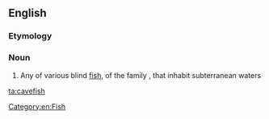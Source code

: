 ==English==

===Etymology===
{{compound|en|cave|fish}}

===Noun===
{{wikipedia}}
{{en-noun|es|cavefish}}

# Any of various blind [[fish]], of the family ''{{taxlink|Amblyopsidae|family|noshow=1}}'', that inhabit subterranean waters

[[Category:en:Fish]]
[[ta:cavefish]]